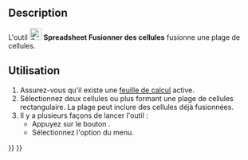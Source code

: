 <languages/>

{{Docnav/fr
|[[Spreadsheet_Export/fr|Exporter]]
|[[Spreadsheet_SplitCell/fr|Diviser une cellule]]
|[[Spreadsheet_Workbench/fr|Atelier Spreadsheet]]
|IconL=Spreadsheet_Export.svg
|IconR=Spreadsheet_SplitCell.svg
|IconC=Workbench_Spreadsheet.svg
}}

{{GuiCommand/fr
|Name=Spreadsheet MergeCells
|Name/fr=Spreadsheet Fusionner des cellules
|MenuLocation=Spreadsheet → Fusionner des cellules
|Workbenches=[[Spreadsheet_Workbench/fr|Spreadsheet]]
|Version=0.17
}}

==Description==

L'outil [[File:Spreadsheet_MergeCells.svg|24px]] '''Spreadsheet Fusionner des cellules''' fusionne une plage de cellules.

<span id="Usage"></span>
==Utilisation==

# Assurez-vous qu'il existe une [[Spreadsheet_CreateSheet/fr|feuille de calcul]] active.
# Sélectionnez deux cellules ou plus formant une plage de cellules rectangulaire. La plage peut inclure des cellules déjà fusionnées.
# Il y a plusieurs façons de lancer l'outil :
#* Appuyez sur le bouton {{Button|[[File:Spreadsheet_MergeCells.svg|16px]] [[Spreadsheet_MergeCells/fr|Fusionner des cellules]]}}.
#* Sélectionnez l'option {{MenuCommand|Spreadsheet → [[File:Spreadsheet_MergeCells.svg|16px]] Fusionner des cellules}} du menu.


{{Docnav/fr
|[[Spreadsheet_Export/fr|Exporter]]
|[[Spreadsheet_SplitCell/fr|Diviser une cellule]]
|[[Spreadsheet_Workbench/fr|Atelier Spreadsheet]]
|IconL=Spreadsheet_Export.svg
|IconR=Spreadsheet_SplitCell.svg
|IconC=Workbench_Spreadsheet.svg
}}

{{Spreadsheet_Tools_navi{{#translation:}}}}
{{Userdocnavi{{#translation:}}}}